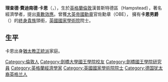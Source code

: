 '''理查德·費迪南德·卡恩'''（{{lang-en|Richard Ferdinand Kahn}}，{{bd|1905年|8月10日|1989年|6月6日|catIdx=Kahn, Richard Ferdinand}}），生於[[英格蘭|英格蘭]][[倫敦|倫敦]]漢普斯特德區（Hampstead），著名經濟學者，提出[[乘數效應|乘數效應]]。曾獲[[大英帝國勳章|大英帝國勳章]]官佐勳章（OBE）， 擁有'''卡恩男爵'''（{{lang-en|Baron Kahn}}）的[[終身貴族|終身貴族]]頭銜，[[英國國家學術院|英國國家學術院]]院士。
==生平==
卡恩出身[[猶太教正統派|猶太教正統派]]家庭。
{{Keynesians}}
{{Authority control}}
{{DEFAULTSORT:Kahn, Richard}}
[[Category:倫敦人|Category:倫敦人]]
[[Category:劍橋大學國王學院校友|Category:劍橋大學國王學院校友]]
[[Category:劍橋國王學院研究員|Category:劍橋國王學院研究員]]
[[Category:英格蘭經濟學家|Category:英格蘭經濟學家]]
[[Category:英國國家學術院院士|Category:英國國家學術院院士]]
[[Category:德国犹太裔英格兰人|Category:德国犹太裔英格兰人]]
